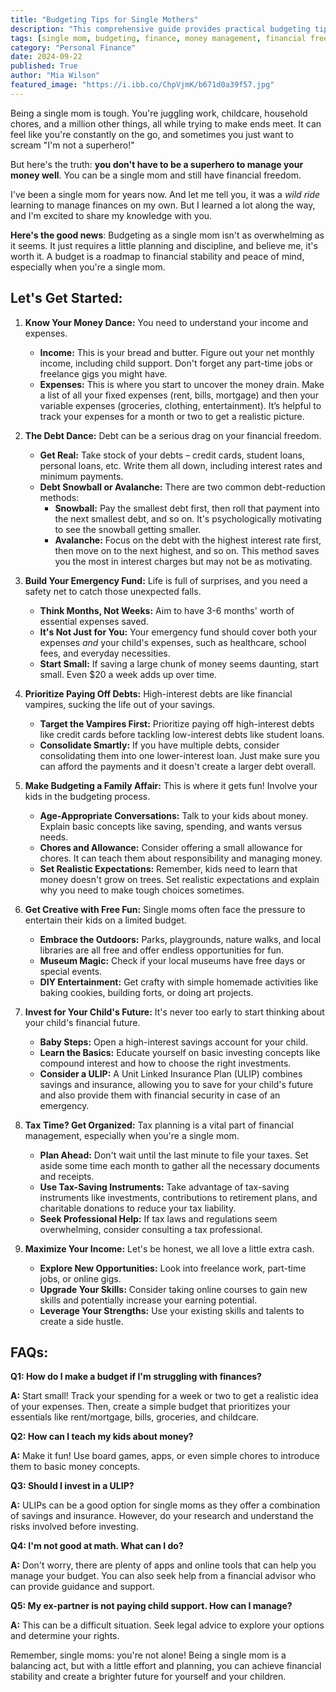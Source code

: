 ```yaml
---
title: "Budgeting Tips for Single Mothers"
description: "This comprehensive guide provides practical budgeting tips and strategies specifically tailored for single mothers. Learn how to create a budget, manage debt, build an emergency fund, and invest for your child's future while maximizing your income and achieving financial peace of mind."
tags: [single mom, budgeting, finance, money management, financial freedom, debt management, emergency fund, investing, child support, financial planning, personal finance]
category: "Personal Finance"
date: 2024-09-22
published: True
author: "Mia Wilson"
featured_image: "https://i.ibb.co/ChpVjmK/b671d0a39f57.jpg"
---
```



Being a single mom is tough. You're juggling work, childcare, household chores, and a million other things, all while trying to make ends meet. It can feel like you're constantly on the go, and sometimes you just want to scream "I'm not a superhero!" 

But here's the truth: **you don't have to be a superhero to manage your money well**. You can be a single mom and still have financial freedom.  

I've been a single mom for years now. And let me tell you,  it was a *wild ride* learning to manage finances on my own. But I learned a lot along the way, and I'm excited to share my knowledge with you.  

**Here's the good news**: Budgeting as a single mom isn't as overwhelming as it seems. It just requires a little planning and discipline, and believe me, it's worth it.  A budget is a roadmap to financial stability and peace of mind, especially when you're a single mom.  

##  Let's Get Started:

1. **Know Your Money Dance:**  You need to understand your income and expenses.  

   * **Income:** This is your bread and butter. Figure out your net monthly income, including child support. Don't forget any part-time jobs or freelance gigs you might have.
   * **Expenses:** This is where you start to uncover the money drain. Make a list of all your fixed expenses (rent, bills, mortgage) and then your variable expenses (groceries, clothing, entertainment). It’s helpful to track your expenses for a month or two to get a realistic picture.  

2. **The Debt Dance:**  Debt can be a serious drag on your financial freedom.  

    * **Get Real:** Take stock of your debts – credit cards, student loans, personal loans, etc.  Write them all down, including interest rates and minimum payments. 
    * **Debt Snowball or Avalanche:**  There are two common debt-reduction methods:
        * **Snowball:** Pay the smallest debt first, then roll that payment into the next smallest debt, and so on. It's psychologically motivating to see the snowball getting smaller. 
        * **Avalanche:** Focus on the debt with the highest interest rate first, then move on to the next highest, and so on.  This method saves you the most in interest charges but may not be as motivating.

3. **Build Your Emergency Fund:**  Life is full of surprises, and you need a safety net to catch those unexpected falls. 

    * **Think Months, Not Weeks:** Aim to have 3-6 months' worth of essential expenses saved.  
    * **It's Not Just for You:**  Your emergency fund should cover both your expenses *and* your child's expenses, such as healthcare, school fees, and everyday necessities. 
    * **Start Small:** If saving a large chunk of money seems daunting, start small. Even $20 a week adds up over time. 

4. **Prioritize Paying Off Debts:**  High-interest debts are like financial vampires, sucking the life out of your savings. 

    * **Target the Vampires First:** Prioritize paying off high-interest debts like credit cards before tackling low-interest debts like student loans.  
    * **Consolidate Smartly:**  If you have multiple debts, consider consolidating them into one lower-interest loan. Just make sure you can afford the payments and it doesn't create a larger debt overall. 

5. **Make Budgeting a Family Affair:**  This is where it gets fun! Involve your kids in the budgeting process. 

    * **Age-Appropriate Conversations:**  Talk to your kids about money.  Explain basic concepts like saving, spending, and wants versus needs.  
    * **Chores and Allowance:** Consider offering a small allowance for chores. It can teach them about responsibility and managing money.
    * **Set Realistic Expectations:** Remember, kids need to learn that money doesn't grow on trees. Set realistic expectations and explain why you need to make tough choices sometimes. 

6. **Get Creative with Free Fun:** Single moms often face the pressure to entertain their kids on a limited budget. 

    * **Embrace the Outdoors:**  Parks, playgrounds, nature walks, and local libraries are all free and offer endless opportunities for fun. 
    * **Museum Magic:** Check if your local museums have free days or special events.  
    * **DIY Entertainment:**  Get crafty with simple homemade activities like baking cookies, building forts, or doing art projects.  

7. **Invest for Your Child's Future:** It's never too early to start thinking about your child's financial future. 

    * **Baby Steps:**  Open a high-interest savings account for your child. 
    * **Learn the Basics:** Educate yourself on basic investing concepts like compound interest and how to choose the right investments. 
    * **Consider a ULIP:** A Unit Linked Insurance Plan (ULIP) combines savings and insurance, allowing you to save for your child's future and also provide them with financial security in case of an emergency. 

8. **Tax Time?  Get Organized:**  Tax planning is a vital part of financial management, especially when you're a single mom.

    * **Plan Ahead:**  Don't wait until the last minute to file your taxes.  Set aside some time each month to gather all the necessary documents and receipts. 
    * **Use Tax-Saving Instruments:**  Take advantage of tax-saving instruments like investments, contributions to retirement plans, and charitable donations to reduce your tax liability. 
    * **Seek Professional Help:** If tax laws and regulations seem overwhelming, consider consulting a tax professional. 

9. **Maximize Your Income:**  Let's be honest, we all love a little extra cash.  

    * **Explore New Opportunities:** Look into freelance work, part-time jobs, or online gigs.  
    * **Upgrade Your Skills:** Consider taking online courses to gain new skills and potentially increase your earning potential. 
    * **Leverage Your Strengths:**  Use your existing skills and talents to create a side hustle. 

## FAQs:

**Q1: How do I make a budget if I'm struggling with finances?**

**A:**  Start small!  Track your spending for a week or two to get a realistic idea of your expenses. Then, create a simple budget that prioritizes your essentials like rent/mortgage, bills, groceries, and childcare. 

**Q2: How can I teach my kids about money?**

**A:** Make it fun! Use board games, apps, or even simple chores to introduce them to basic money concepts.  

**Q3: Should I invest in a ULIP?**

**A:** ULIPs can be a good option for single moms as they offer a combination of savings and insurance.  However, do your research and understand the risks involved before investing.

**Q4: I'm not good at math. What can I do?**

**A:**  Don't worry, there are plenty of apps and online tools that can help you manage your budget.  You can also seek help from a financial advisor who can provide guidance and support.

**Q5: My ex-partner is not paying child support. How can I manage?**

**A:**  This can be a difficult situation. Seek legal advice to explore your options and determine your rights. 

Remember, single moms: you're not alone!  Being a single mom is a balancing act, but with a little effort and planning, you can achieve financial stability and create a brighter future for yourself and your children. 